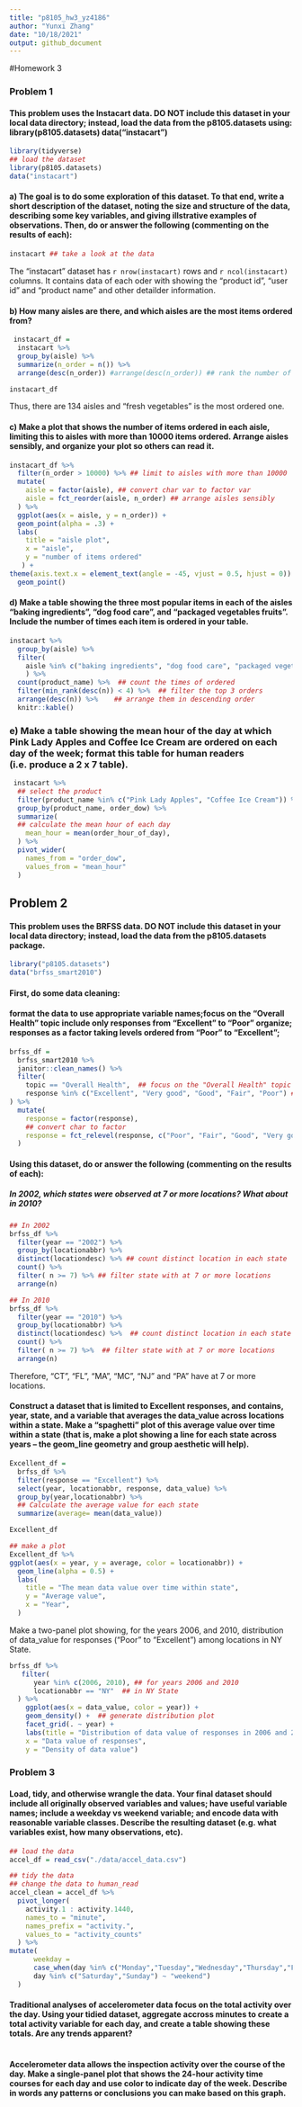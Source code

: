 ```yaml
---
title: "p8105_hw3_yz4186"
author: "Yunxi Zhang"
date: "10/18/2021"
output: github_document
---
```


#Homework 3

### Problem 1
#### This problem uses the Instacart data. DO NOT include this dataset in your local data directory; instead, load the data from the p8105.datasets using: library(p8105.datasets) data("instacart")

```r
library(tidyverse)
## load the dataset
library(p8105.datasets)
data("instacart")
```

#### a) The goal is to do some exploration of this dataset. To that end, write a short description of the dataset, noting the size and structure of the data, describing some key variables, and giving illstrative examples of observations. Then, do or answer the following (commenting on the results of each):

```r
instacart ## take a look at the data
```
The "instacart" dataset has `r nrow(instacart)` rows and `r ncol(instacart)` columns. It contains data of each oder with showing the "product id", "user id" and "product name" and other detailder information. 

#### b) How many aisles are there, and which aisles are the most items ordered from?

```r
 instacart_df = 
  instacart %>% 
  group_by(aisle) %>% 
  summarize(n_order = n()) %>% 
  arrange(desc(n_order)) #arrange(desc(n_order)) ## rank the number of order of each aisle

instacart_df
```
Thus, there are 134 aisles and "fresh vegetables" is the most ordered one.

#### c) Make a plot that shows the number of items ordered in each aisle, limiting this to aisles with more than 10000 items ordered. Arrange aisles sensibly, and organize your plot so others can read it. 

```r
instacart_df %>% 
  filter(n_order > 10000) %>% ## limit to aisles with more than 10000
  mutate(
    aisle = factor(aisle), ## convert char var to factor var
    aisle = fct_reorder(aisle, n_order) ## arrange aisles sensibly
  ) %>%
  ggplot(aes(x = aisle, y = n_order)) + 
  geom_point(alpha = .3) +
  labs(
    title = "aisle plot",
    x = "aisle",
    y = "number of items ordered"
   ) + 
theme(axis.text.x = element_text(angle = -45, vjust = 0.5, hjust = 0)) +
  geom_point()
```

#### d) Make a table showing the three most popular items in each of the aisles “baking ingredients”, “dog food care”, and “packaged vegetables fruits”. Include the number of times each item is ordered in your table.

```r
instacart %>% 
  group_by(aisle) %>% 
  filter(
    aisle %in% c("baking ingredients", "dog food care", "packaged vegetables fruits") ## filter the aisle
    ) %>% 
  count(product_name) %>%  ## count the times of ordered 
  filter(min_rank(desc(n)) < 4) %>%  ## filter the top 3 orders
  arrange(desc(n)) %>%    ## arrange them in descending order
  knitr::kable() 
```

### e) Make a table showing the mean hour of the day at which Pink Lady Apples and Coffee Ice Cream are ordered on each day of the week; format this table for human readers (i.e. produce a 2 x 7 table).

```r
 instacart %>% 
  ## select the product
  filter(product_name %in% c("Pink Lady Apples", "Coffee Ice Cream")) %>% 
  group_by(product_name, order_dow) %>% 
  summarize(
  ## calculate the mean hour of each day
    mean_hour = mean(order_hour_of_day),
  ) %>% 
  pivot_wider(
    names_from = "order_dow",
    values_from = "mean_hour"
  )
```

## Problem 2
#### This problem uses the BRFSS data. DO NOT include this dataset in your local data directory; instead, load the data from the p8105.datasets package.

```r
library("p8105.datasets")
data("brfss_smart2010")
```

#### First, do some data cleaning:
#### format the data to use appropriate variable names;focus on the “Overall Health” topic include only responses from “Excellent” to “Poor” organize; responses as a factor taking levels ordered from “Poor” to “Excellent”;   

```r
brfss_df =
  brfss_smart2010 %>% 
  janitor::clean_names() %>% 
  filter(
    topic == "Overall Health",  ## focus on the "Overall Health" topic
    response %in% c("Excellent", "Very good", "Good", "Fair", "Poor") ## Including only these 4 responses
) %>%
  mutate(
    response = factor(response),
    ## convert char to factor 
    response = fct_relevel(response, c("Poor", "Fair", "Good", "Very good", "Excellent")) 
  )
```

#### Using this dataset, do or answer the following (commenting on the results of each):
##### In 2002, which states were observed at 7 or more locations? What about in 2010?

```r
## In 2002
brfss_df %>% 
  filter(year == "2002") %>%  
  group_by(locationabbr) %>%
  distinct(locationdesc) %>% ## count distinct location in each state
  count() %>%    
  filter( n >= 7) %>% ## filter state with at 7 or more locations
  arrange(n)

## In 2010
brfss_df %>% 
  filter(year == "2010") %>% 
  group_by(locationabbr) %>%  
  distinct(locationdesc) %>%  ## count distinct location in each state
  count() %>%    
  filter( n >= 7) %>%  ## filter state with at 7 or more locations
  arrange(n)
```
Therefore, "CT", "FL", "MA", "MC", "NJ" and "PA" have at 7 or more locations.

#### Construct a dataset that is limited to Excellent responses, and contains, year, state, and a variable that averages the data_value across locations within a state. Make a “spaghetti” plot of this average value over time within a state (that is, make a plot showing a line for each state across years – the geom_line geometry and group aesthetic will help).
 
```r
Excellent_df = 
  brfss_df %>% 
  filter(response == "Excellent") %>% 
  select(year, locationabbr, response, data_value) %>% 
  group_by(year,locationabbr) %>% 
  ## Calculate the average value for each state
  summarize(average= mean(data_value)) 

Excellent_df

## make a plot
Excellent_df %>% 
ggplot(aes(x = year, y = average, color = locationabbr)) +
  geom_line(alpha = 0.5) +
  labs(
    title = "The mean data value over time within state",
    y = "Average value", 
    x = "Year",
  ) 
```

Make a two-panel plot showing, for the years 2006, and 2010, distribution of data_value for responses (“Poor” to “Excellent”) among locations in NY State.

```r
brfss_df %>% 
   filter(
      year %in% c(2006, 2010), ## for years 2006 and 2010
      locationabbr == "NY"  ## in NY State
  ) %>% 
    ggplot(aes(x = data_value, color = year)) +
    geom_density() +  ## generate distribution plot
    facet_grid(. ~ year) + 
    labs(title = "Distribution of data value of responses in 2006 and 2010 in NY    State",
    x = "Data value of responses",
    y = "Density of data value") 
```

### Problem 3 

#### Load, tidy, and otherwise wrangle the data. Your final dataset should include all originally observed variables and values; have useful variable names; include a weekday vs weekend variable; and encode data with reasonable variable classes. Describe the resulting dataset (e.g. what variables exist, how many observations, etc).

```r
## load the data
accel_df = read_csv("./data/accel_data.csv")

## tidy the data
## change the data to human_read 
accel_clean = accel_df %>% 
  pivot_longer(   
    activity.1 : activity.1440,
    names_to = "minute",
    names_prefix = "activity.",
    values_to = "activity_counts"
  ) %>% 
mutate( 
      weekday = 
      case_when(day %in% c("Monday","Tuesday","Wednesday","Thursday","Friday") ~ "weekday", ## generate weekday vs weekend variable
      day %in% c("Saturday","Sunday") ~ "weekend")
  ) 
```

#### Traditional analyses of accelerometer data focus on the total activity over the day. Using your tidied dataset, aggregate accross minutes to create a total activity variable for each day, and create a table showing these totals. Are any trends apparent?

```r

```

#### Accelerometer data allows the inspection activity over the course of the day. Make a single-panel plot that shows the 24-hour activity time courses for each day and use color to indicate day of the week. Describe in words any patterns or conclusions you can make based on this graph.

```r

```









